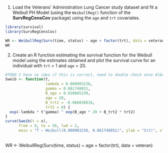1.  Load the Veterans' Administration Lung Cancer study dataset and fit a Weibull PH Model (using the `WeibullReg()` function of the **SurvRegCensCov** package) using the `age` and `trt` covariates.

```r
library(survival)
library(SurvRegCensCov)

WR <- WeibullReg(Surv(time, status) ~ age + factor(trt), data = veteran)
WR 
```

2.  Create an R function estimating the survival function for the Weibull model using the estimates obtained and plot the survival curve for an individual with `trt` = 1 and `age` = 20.

```r
#TODO I have no idea if this is correct, need to double check once Alberto shows the solution
Sweib <- function(t, 
                  lambda = 0.008903236, 
                  gamma = 0.861748851, 
                  B_age = 0.010685230, 
                  age = 20, 
                  B_trt2 = -0.066830818, 
                  trt2 = 0) { 
  exp(-lambda * t^gamma) ^ exp(B_age * 20 + B_trt2 * trt2) 
}
curve(Sweib(t = x), 
      from = 0, to = 50, lwd = 2, 
      main = "T ~ Weibull(0.008903236, 0.861748851)", ylab = "S(t)", xlab = "t")
```

\
WR \<- WeibullReg(Surv(time, status) \~ age + factor(trt), data = veteran)
